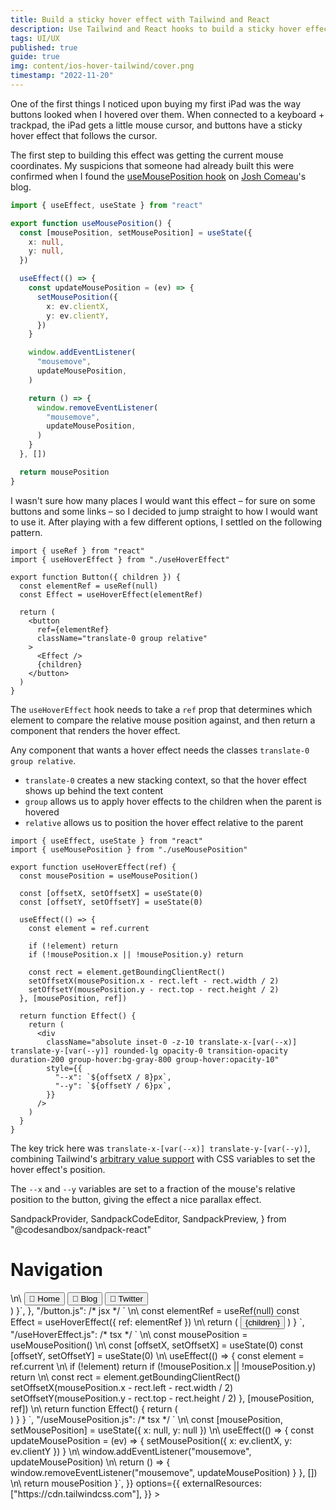 ```yaml
---
title: Build a sticky hover effect with Tailwind and React
description: Use Tailwind and React hooks to build a sticky hover effect for buttons and links like the iPad UI
tags: UI/UX
published: true
guide: true
img: content/ios-hover-tailwind/cover.png
timestamp: "2022-11-20"
---
```


One of the first things I noticed upon buying my first iPad was the way buttons looked when I hovered over them. When connected to a keyboard + trackpad, the iPad gets a little mouse cursor, and buttons have a sticky hover effect that follows the cursor.

<div className="not-prose flex justify-center">
  <SocialBannerSmall />
</div>

The first step to building this effect was getting the current mouse coordinates. My suspicions that someone had already built this were confirmed when I found the [useMousePosition hook](https://www.joshwcomeau.com/snippets/react-hooks/use-mouse-position/) on [Josh Comeau](https://twitter.com/joshwcomeau)'s blog.

```ts
import { useEffect, useState } from "react"

export function useMousePosition() {
  const [mousePosition, setMousePosition] = useState({
    x: null,
    y: null,
  })

  useEffect(() => {
    const updateMousePosition = (ev) => {
      setMousePosition({
        x: ev.clientX,
        y: ev.clientY,
      })
    }

    window.addEventListener(
      "mousemove",
      updateMousePosition,
    )

    return () => {
      window.removeEventListener(
        "mousemove",
        updateMousePosition,
      )
    }
  }, [])

  return mousePosition
}
```

I wasn't sure how many places I would want this effect – for sure on some buttons and some links – so I decided to jump straight to how I would want to use it. After playing with a few different options, I settled on the following pattern.

```tsx
import { useRef } from "react"
import { useHoverEffect } from "./useHoverEffect"

export function Button({ children }) {
  const elementRef = useRef(null)
  const Effect = useHoverEffect(elementRef)

  return (
    <button
      ref={elementRef}
      className="translate-0 group relative"
    >
      <Effect />
      {children}
    </button>
  )
}
```

The `useHoverEffect` hook needs to take a `ref` prop that determines which element to compare the relative mouse position against, and then return a component that renders the hover effect.

Any component that wants a hover effect needs the classes `translate-0 group relative`.

- `translate-0` creates a new stacking context, so that the hover effect shows up behind the text content
- `group` allows us to apply hover effects to the children when the parent is hovered
- `relative` allows us to position the hover effect relative to the parent

```tsx
import { useEffect, useState } from "react"
import { useMousePosition } from "./useMousePosition"

export function useHoverEffect(ref) {
  const mousePosition = useMousePosition()

  const [offsetX, setOffsetX] = useState(0)
  const [offsetY, setOffsetY] = useState(0)

  useEffect(() => {
    const element = ref.current

    if (!element) return
    if (!mousePosition.x || !mousePosition.y) return

    const rect = element.getBoundingClientRect()
    setOffsetX(mousePosition.x - rect.left - rect.width / 2)
    setOffsetY(mousePosition.y - rect.top - rect.height / 2)
  }, [mousePosition, ref])

  return function Effect() {
    return (
      <div
        className="absolute inset-0 -z-10 translate-x-[var(--x)] translate-y-[var(--y)] rounded-lg opacity-0 transition-opacity duration-200 group-hover:bg-gray-800 group-hover:opacity-10"
        style={{
          "--x": `${offsetX / 8}px`,
          "--y": `${offsetY / 6}px`,
        }}
      />
    )
  }
}
```

The key trick here was `translate-x-[var(--x)] translate-y-[var(--y)]`, combining Tailwind's [arbitrary value support](https://tailwindcss.com/docs/adding-custom-styles#using-arbitrary-values) with CSS variables to set the hover effect's position.

The `--x` and `--y` variables are set to a fraction of the mouse's relative position to the button, giving the effect a nice parallax effect.

  SandpackProvider,
  SandpackCodeEditor,
  SandpackPreview,
} from "@codesandbox/sandpack-react"

<div style={{ maxWidth: "100vw" }} className="-mx-4">
  <div className="rounded-xl border-gray-700">
    <SandpackProvider
      template="react"
      files={{
        "/App.js": {
          active: true,
          code: /* tsx */ `
  \n\
    return (
      <div className="flex flex-col text-gray-700 max-w-xs px-4 py-2">
        <h1 className="font-bold mb-2"> Navigation </h1>
  \n\
        <Button>🏡 Home</Button>
        <Button>📖 Blog</Button>
        <Button>🐥 Twitter</Button>
      </div>
    )
  }`,
        },
        "/button.js": /* jsx */ `
\n\
    const elementRef = useRef(null)
    const Effect = useHoverEffect({ ref: elementRef })
\n\
    return (
      <button
        ref={elementRef}
        {...props}
        className="translate-0 group relative px-4 py-2 text-left font-medium"
      >
        <Effect />
          {children}
      </button>
    )
  } `,
        "/useHoverEffect.js": /* tsx */ `
\n\
  const mousePosition = useMousePosition()
\n\
  const [offsetX, setOffsetX] = useState(0)
  const [offsetY, setOffsetY] = useState(0)
\n\
  useEffect(() => {
    const element = ref.current
\n\
    if (!element) return
    if (!mousePosition.x || !mousePosition.y) return
\n\
    const rect = element.getBoundingClientRect()
    setOffsetX(mousePosition.x - rect.left - rect.width / 2)
    setOffsetY(mousePosition.y - rect.top - rect.height / 2)
  }, [mousePosition, ref])
\n\
  return function Effect() {
    return (
      <div
        className="absolute inset-0 -z-10 translate-x-[var(--x)] translate-y-[var(--y)] rounded-lg opacity-0 transition-opacity duration-200 group-hover:bg-gray-800 group-hover:opacity-10"
        style={{
          "--x": \`\${offsetX / 8}px\`,
          "--y": \`\${offsetY / 6}px\`,
        }}
      />
    )
  }
}
`,
        "/useMousePosition.js": /* tsx */ `
\n\
  const [mousePosition, setMousePosition] = useState({ x: null, y: null })
\n\
  useEffect(() => {
    const updateMousePosition = (ev) => {
      setMousePosition({ x: ev.clientX, y: ev.clientY })
    }
\n\
    window.addEventListener("mousemove", updateMousePosition)
\n\
    return () => {
      window.removeEventListener("mousemove", updateMousePosition)
    }
  }, [])
\n\
  return mousePosition
}`,
      }}
      options={{
        externalResources: ["https://cdn.tailwindcss.com"],
      }}
    >
      <SandpackCodeEditor />
      <SandpackPreview />
    </SandpackProvider>
  </div>
</div>

